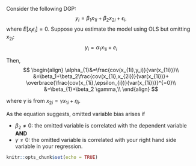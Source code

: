 Consider the following DGP:
$$y_{i}=\beta_{1}x_{1i}+\beta_{2}x_{2i} +\epsilon_{i}, $$ where $E[x_i\epsilon_i]=0.$
Suppose you estimate the model using OLS but omitting $x_{2i}$:
$$y_{i}=\alpha_{1}x_{1i}+e_{i} $$

Then,
$$
\begin{align}
\alpha_{1}&=\frac{cov(x_{1i},y_i)}{var(x_{1i})}\\
&=\beta_1+\beta_2\frac{cov(x_{1i},x_{2i})}{var(x_{1i})}+ \overbrace{\frac{cov(x_{1i},\epsilon_{i})}{var(x_{1i})}}^{=0}\\
&=\beta_{1}+\beta_2 \gamma,\\
\end{align}
$$

where $\gamma$ is from $x_{2i}=\gamma x_{1i}+\eta_{i}.$

As the equation suggests, omitted variable bias arises if 

  - $\beta_{2}\neq 0$: the omitted variable is correlated with the dependent variable **AND**
  - $\gamma\neq 0$: the omitted variable is correlated with your right hand side variable in your regression.

```r
knitr::opts_chunk$set(echo = TRUE)
```


